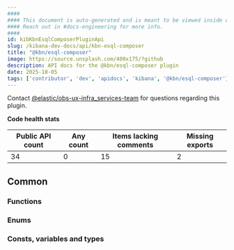 ```yaml
---
####
#### This document is auto-generated and is meant to be viewed inside our experimental, new docs system.
#### Reach out in #docs-engineering for more info.
####
id: kibKbnEsqlComposerPluginApi
slug: /kibana-dev-docs/api/kbn-esql-composer
title: "@kbn/esql-composer"
image: https://source.unsplash.com/400x175/?github
description: API docs for the @kbn/esql-composer plugin
date: 2025-10-05
tags: ['contributor', 'dev', 'apidocs', 'kibana', '@kbn/esql-composer']
---
```




Contact [@elastic/obs-ux-infra_services-team](https://github.com/orgs/elastic/teams/obs-ux-infra_services-team) for questions regarding this plugin.

**Code health stats**

| Public API count  | Any count | Items lacking comments | Missing exports |
|-------------------|-----------|------------------------|-----------------|
| 34 | 0 | 15 | 2 |

## Common

### Functions
<DocDefinitionList data={kbnEsqlComposerObj.common.functions}/>

### Enums
<DocDefinitionList data={kbnEsqlComposerObj.common.enums}/>

### Consts, variables and types
<DocDefinitionList data={kbnEsqlComposerObj.common.misc}/>


